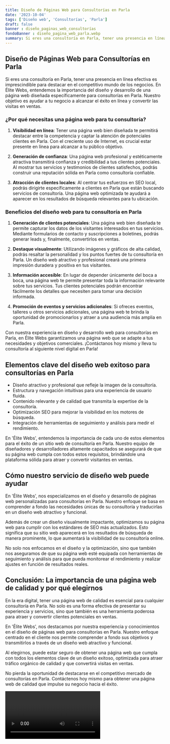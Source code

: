```yaml
---
title: Diseño de Páginas Web para Consultorías en Parla
date: '2023-10-04'
tags: ['Diseño web', 'Consultorías', 'Parla']
draft: false
banner : diseño_paginas_web_consultorías
fondoBanner : diseño_pagina_web_parla.webp
summary: Si eres una consultoría en Parla, tener una presencia en línea efectiva es imprescindible para destacar en el competitivo mundo de los negocios. En Élite Webs, entendemos la importancia del diseño y desarrollo de una página web diseñada específicamente para consultorías en Parla. Nuestro objetivo es ayudar a tu negocio a alcanzar el éxito en línea y convertir las visitas en ventas.
---
```


## Diseño de Páginas Web para Consultorías en Parla

Si eres una consultoría en Parla, tener una presencia en línea efectiva es imprescindible para destacar en el competitivo mundo de los negocios. En Élite Webs, entendemos la importancia del diseño y desarrollo de una página web diseñada específicamente para consultorías en Parla. Nuestro objetivo es ayudar a tu negocio a alcanzar el éxito en línea y convertir las visitas en ventas.

### ¿Por qué necesitas una página web para tu consultoría?

1. **Visibilidad en línea**: Tener una página web bien diseñada te permitirá destacar entre la competencia y captar la atención de potenciales clientes en Parla. Con el creciente uso de Internet, es crucial estar presente en línea para alcanzar a tu público objetivo.

2. **Generación de confianza**: Una página web profesional y estéticamente atractiva transmitirá confianza y credibilidad a tus clientes potenciales. Al mostrar tus servicios y testimonios de clientes satisfechos, podrás construir una reputación sólida en Parla como consultoría confiable.

3. **Atracción de clientes locales**: Al centrar tus esfuerzos en SEO local, podrás dirigirte específicamente a clientes en Parla que están buscando servicios de consultoría. Una página web optimizada te ayudará a aparecer en los resultados de búsqueda relevantes para tu ubicación.

### Beneficios del diseño web para tu consultoría en Parla

1. **Generación de clientes potenciales**: Una página web bien diseñada te permite capturar los datos de los visitantes interesados en tus servicios. Mediante formularios de contacto y suscripciones a boletines, podrás generar leads y, finalmente, convertirlos en ventas.

2. **Destaque visualmente**: Utilizando imágenes y gráficos de alta calidad, podrás resaltar la personalidad y los puntos fuertes de tu consultoría en Parla. Un diseño web atractivo y profesional creará una primera impresión duradera y positiva en tus visitantes.

3. **Información accesible**: En lugar de depender únicamente del boca a boca, una página web te permite presentar toda la información relevante sobre tus servicios. Tus clientes potenciales podrán encontrar fácilmente los detalles que necesiten para tomar una decisión informada.

4. **Promoción de eventos y servicios adicionales**: Si ofreces eventos, talleres u otros servicios adicionales, una página web te brinda la oportunidad de promocionarlos y atraer a una audiencia más amplia en Parla.

Con nuestra experiencia en diseño y desarrollo web para consultorías en Parla, en Élite Webs garantizamos una página web que se adapte a tus necesidades y objetivos comerciales. ¡Contáctanos hoy mismo y lleva tu consultoría al siguiente nivel digital en Parla!

<GifSeo />

<Cta />

## Elementos clave del diseño web exitoso para consultorías en Parla

- Diseño atractivo y profesional que refleje la imagen de la consultoría.
- Estructura y navegación intuitivas para una experiencia de usuario fluida.
- Contenido relevante y de calidad que transmita la expertise de la consultoría.
- Optimización SEO para mejorar la visibilidad en los motores de búsqueda.
- Integración de herramientas de seguimiento y análisis para medir el rendimiento.

En 'Élite Webs', entendemos la importancia de cada uno de estos elementos para el éxito de un sitio web de consultoría en Parla. Nuestro equipo de diseñadores y desarrolladores altamente capacitados se asegurará de que su página web cumpla con todos estos requisitos, brindándole una plataforma sólida para atraer y convertir visitantes en ventas.

## Cómo nuestro servicio de diseño web puede ayudar

En 'Élite Webs', nos especializamos en el diseño y desarrollo de páginas web personalizadas para consultorías en Parla. Nuestro enfoque se basa en comprender a fondo las necesidades únicas de su consultoría y traducirlas en un diseño web atractivo y funcional.

Además de crear un diseño visualmente impactante, optimizamos su página web para cumplir con los estándares de SEO más actualizados. Esto significa que su sitio web aparecerá en los resultados de búsqueda de manera prominente, lo que aumentará la visibilidad de su consultoría online.

No solo nos enfocamos en el diseño y la optimización, sino que también nos aseguramos de que su página web esté equipada con herramientas de seguimiento y análisis para que pueda monitorear el rendimiento y realizar ajustes en función de resultados reales.

## Conclusión: La importancia de una página web de calidad y por qué elegirnos

En la era digital, tener una página web de calidad es esencial para cualquier consultoría en Parla. No solo es una forma efectiva de presentar su experiencia y servicios, sino que también es una herramienta poderosa para atraer y convertir clientes potenciales en ventas.

En 'Élite Webs', nos destacamos por nuestra experiencia y conocimientos en el diseño de páginas web para consultorías en Parla. Nuestro enfoque centrado en el cliente nos permite comprender a fondo sus objetivos y transmitirlos a través de un diseño web atractivo y funcional.

Al elegirnos, puede estar seguro de obtener una página web que cumpla con todos los elementos clave de un diseño exitoso, optimizada para atraer tráfico orgánico de calidad y que convertirá visitas en ventas.

No pierda la oportunidad de destacarse en el competitivo mercado de consultorías en Parla. Contáctenos hoy mismo para obtener una página web de calidad que impulse su negocio hacia el éxito.

<Video />

<CtaBot job='Consultorías' city='Parla'/>

<Gmaps query='Parla+españa+maps' />